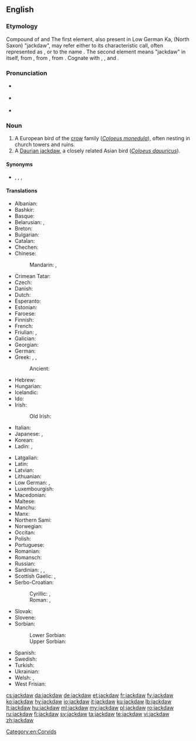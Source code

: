 ==English==
{{wikipedia}}

===Etymology===
Compound of {{m|en|jack}} and {{m|en|daw}} The first element, also present in Low German Ka{{m|nds|Kajak|jak}}, (North Saxon) {{m|nds|Jöker}} "jackdaw", may refer either to its characteristic call, often represented as {{m|en|tchak-tchak}}, or to the name {{m|en|Jack}}. The second element means "jackdaw" in itself, from {{etyl|ang|en}} {{m|ang|dawe|dāƿe}}, from {{der|ang|gem-pro|*dēhǭ}}, from {{etyl|ine-pro|gem-pro}} {{m|ine-pro|*dʰēk-||a daw, starling, thrush, similar birds}}. Cognate with {{cog|prg|doacke||starling}}, {{cog|la|faccilāre||the sound or timbre of the thrush}}, and {{cog|de|Dohle||jackdaw}}.

===Pronunciation===
* {{a|UK}} {{IPA|/ˈdʒækˌdɔː/|lang=en}}
* {{a|GenAM}} {{IPA|/ˈdʒækˌdɔ/|/ˈdʒækˌdɑ/|lang=en}}
* {{hyphenation|jack|daw|lang=en}}

===Noun===
{{en-noun}}

# A European bird of the [[crow]] family (''[[Coloeus monedula]]''), often nesting in church towers and ruins. <!-- modified Webster 1913 definition -->
# A [[Daurian jackdaw]], a closely related Asian bird (''[[Coloeus dauuricus]]'').

====Synonyms====
* {{sense|Coloeus monedula}} {{l|en|daw}}, {{l|en|western jackdaw}}, {{l|en|Eurasian jackdaw}}, {{l|en|European jackdaw}}

====Translations====
{{trans-top|''Coloeus monedula''}}
* Albanian: {{t+|sq|galë|f}}
* Bashkir: {{t|ba|сәүкә|sc=Cyrl}}
* Basque: {{t|eu|bele txiki}}
* Belarusian: {{t|be|ка́ўка|f|sc=Cyrl}}, {{t|be|га́лка|f|sc=Cyrl}}
* Breton: {{t|br|kavan-tour}}
* Bulgarian: {{t+|bg|ча́вка|f}}
* Catalan: {{t+|ca|gralla}}
* Chechen: {{t|ce|човка}}
* Chinese:
*: Mandarin: {{t+|cmn|寒鴉|sc=Hani}}, {{t+|cmn|寒鸦|tr=hányā|sc=Hani}}
* Crimean Tatar: {{t|crh|çavke}}
* Czech: {{t+|cs|kavka|f}}
* Danish: {{t+|da|allike|c}}
* Dutch: {{t+|nl|kauw|m}}
* Esperanto: {{t|eo|monedo}}
* Estonian: {{t|et|hakk}}
* Faroese: {{t|fo|rókur|m}}
* Finnish: {{t+|fi|naakka}}
* French: {{t+|fr|choucas|m}}
* Friulian: {{t|fur|cornete}}, {{t|fur|çore cenerine}}
* Galician: {{t|gl|gralla cereixeira}}
* Georgian: {{t|ka|ჭკა}}
* German: {{t+|de|Dohle|f}}
* Greek: {{t+|el|κάργια}}, {{t+|el|καρακάξα|f}}, {{t+|el|καλιακούδα|f}}
*: Ancient: {{t|grc|κολοιός|m}}
* Hebrew: {{t|he|קאק|m|tr=ka'ák|sc=Hebr}}
* Hungarian: {{t+|hu|csóka}}
* Icelandic: {{t+|is|dvergkráka|f}}
* Ido: {{t+|io|chuvo}}
* Irish: {{t|ga|cág|m}}
*: Old Irish: {{t|sga|caóc|f}}
* Italian: {{t+|it|taccola}}
* Japanese: {{t|ja|ニシコクマルガラス|tr=nishikokumarugarasu|sc=Jpan}}, {{t|ja|コクマルガラス|tr=kokumarugarasu|sc=Jpan}}
* Korean: {{t+|ko|갈까마귀|sc=Kore}}
* Ladin: {{t|lld|agacion}}, {{t|lld|cornacia}}
{{trans-mid}}
* Latgalian: {{t|ltg|čāguons|m}}
* Latin: {{t|la|monedula|f}}
* Latvian: {{t+|lv|kovārnis}}
* Lithuanian: {{t+|lt|kuosa}}
* Low German: {{t|nds|Dohl|f}}, {{t|nds|Krickelkreih|f}}
* Luxembourgish: {{t|lb|Steekueb|m}}
* Macedonian: {{t|mk|чавка|f|sc=Cyrl}}
* Maltese: {{t|mt|ċawla|f}}
* Manchu: {{t|mnc|ᡨᠠᠩᡤᡡᡥᠠ|tr=tanggūha}}
* Manx: {{t|gv|caaig doo-chassagh|m}}
* Northern Sami: {{t|se|toardnagájon}}
* Norwegian: {{t+|no|kaie}}
* Occitan: {{t|oc|gralhon}}
* Polish: {{t+|pl|kawka|f}}
* Portuguese: {{t|pt|gralha de nuca cinzenta}}
* Romanian: {{t+|ro|stăncuță|f}}
* Romansch: {{t|rm|tulaun (curnagl grisch)}}
* Russian: {{t+|ru|га́лка|f}}
* Sardinian: {{t|sc|tàccula}}, {{t|sc|carroga}}, {{t|sc|carroghedda}}
* Scottish Gaelic: {{t|gd|cadhag|f}}, {{t|gd|cathag|f}}
* Serbo-Croatian:
*: Cyrillic: {{t|sh|чавка|f}}, {{t|sh|чавче|f}} {{qualifier|diminutive form}}
*: Roman: {{t+|sh|čavka|f}}, {{t|sh|čavče|f}} {{qualifier|diminutive form}}
* Slovak: {{t|sk|kavka|f}}
* Slovene: {{t+|sl|kavka|f}}
* Sorbian:
*: Lower Sorbian: {{t|dsb|kawka|f}}
*: Upper Sorbian: {{t|hsb|kawka|f}}
* Spanish: {{t+|es|grajilla|f}}
* Swedish: {{t+|sv|kaja}}
* Turkish: {{t+|tr|küçük karga}}
* Ukrainian: {{t+|uk|га́лка|f}}
* Welsh: {{t|cy|jac-y-do}}, {{t|cy|jac-do}}
* West Frisian: {{t|fy|ka}}
{{trans-bottom}}

{{trans-see|''Coloeus dauuricus''|Daurian jackdaw}}

[[Category:en:Corvids]]

[[cs:jackdaw]]
[[da:jackdaw]]
[[de:jackdaw]]
[[et:jackdaw]]
[[fr:jackdaw]]
[[fy:jackdaw]]
[[ko:jackdaw]]
[[hy:jackdaw]]
[[io:jackdaw]]
[[it:jackdaw]]
[[ku:jackdaw]]
[[lb:jackdaw]]
[[lt:jackdaw]]
[[hu:jackdaw]]
[[ml:jackdaw]]
[[my:jackdaw]]
[[pl:jackdaw]]
[[ro:jackdaw]]
[[ru:jackdaw]]
[[fi:jackdaw]]
[[sv:jackdaw]]
[[ta:jackdaw]]
[[te:jackdaw]]
[[vi:jackdaw]]
[[zh:jackdaw]]